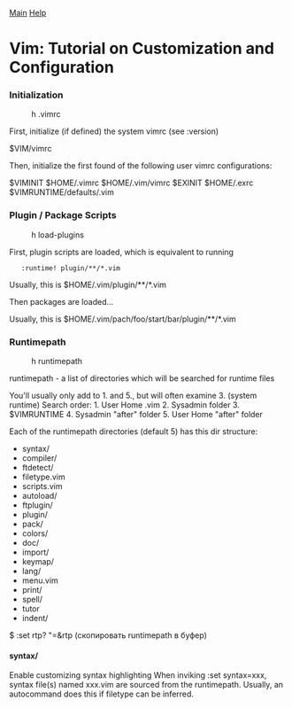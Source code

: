 [[/index|Main]]
[[/index#help|Help]]


= Vim: Tutorial on Customization and Configuration =

=== Initialization ===
:h .vimrc

First, initialize (if defined) the system vimrc (see :version)

$VIM/vimrc

Then, initialize the first found of the following user vimrc
configurations:

$VIMINIT
$HOME/.vimrc
$HOME/.vim/vimrc
$EXINIT
$HOME/.exrc
$VIMRUNTIME/defaults/.vim

=== Plugin / Package Scripts ===
:h load-plugins

First, plugin scripts are loaded, which is equivalent to running
    :runtime! plugin/**/*.vim
Usually, this is $HOME/.vim/plugin/**/*.vim

Then packages are loaded...

Usually, this is $HOME/.vim/pach/foo/start/bar/plugin/**/*.vim


=== Runtimepath ===
:h runtimepath
runtimepath - a list of directories which will be searched for runtime files

You'll usually only add to 1. and 5., but will often examine 3. (system runtime)
Search order:
1. User Home .vim
2. Sysadmin folder
3. $VIMRUNTIME
4. Sysadmin "after" folder
5. User Home "after" folder

Each of the runtimepath directories (default 5) has this dir structure:
* syntax/
* compiler/
* ftdetect/
* filetype.vim
* scripts.vim
* autoload/
* ftplugin/
* plugin/
* pack/
* colors/
* doc/
* import/
* keymap/
* lang/
* menu.vim
* print/
* spell/
* tutor
* indent/

$ :set rtp?
"=&rtp (скопировать runtimepath в буфер)

==== syntax/ ====
Enable customizing syntax highlighting
When inviking :set syntax=xxx, syntax file(s) named xxx.vim are sourced from
the runtimepath. Usually, an autocommand does this if filetype can be
inferred.


